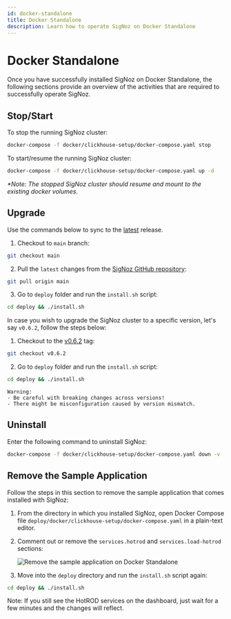 ```yaml
---
id: docker-standalone
title: Docker Standalone
description: Learn how to operate SigNoz on Docker Standalone
---
```


# Docker Standalone


Once you have successfully installed SigNoz on Docker Standalone, the following sections provide an overview of the activities that are required to successfully operate SigNoz.

## Stop/Start

To stop the running SigNoz cluster:

```bash
docker-compose -f docker/clickhouse-setup/docker-compose.yaml stop
```

To start/resume the running SigNoz cluster:

```bash
docker-compose -f docker/clickhouse-setup/docker-compose.yaml up -d
```

_*Note: The stopped SigNoz cluster should resume and mount to the existing docker volumes._

## Upgrade

Use the commands below to sync to the [latest](https://github.com/SigNoz/signoz/releases/latest) release.

1. Checkout to `main` branch:
```bash
git checkout main
```

2. Pull the `latest` changes from the [SigNoz GitHub repository](https://github.com/SigNoz/signoz):
```bash
git pull origin main
```

3. Go to `deploy` folder and run the `install.sh` script:
```bash
cd deploy && ./install.sh
```

In case you wish to upgrade the SigNoz cluster to a specific version, let's say `v0.6.2`, follow the steps below:

1. Checkout to the [v0.6.2](https://github.com/SigNoz/signoz/releases/tag/v0.6.2) tag:
```bash
git checkout v0.6.2
```

2. Go to `deploy` folder and run the `install.sh` script:
```bash
cd deploy && ./install.sh
```

```
Warning:
- Be careful with breaking changes across versions!
- There might be misconfiguration caused by version mismatch.
```

## Uninstall

Enter the following command to uninstall SigNoz:

```bash
docker-compose -f docker/clickhouse-setup/docker-compose.yaml down -v
```

## Remove the Sample Application

Follow the steps in this section to remove the sample application that comes installed with SigNoz:

1. From the directory in which you installed SigNoz, open Docker Compose file `deploy/docker/clickhouse-setup/docker-compose.yaml` in a plain-text editor. 

2. Comment out or remove the `services.hotrod` and `services.load-hotrod` sections:
   
   ![Remove the sample application on Docker Standalone](/img/docs/docker-standalone-remove-the-sample-application.png)

3. Move into the `deploy` directory and run the `install.sh` script again:

```bash
cd deploy && ./install.sh
```

Note: If you still see the HotROD services on the dashboard, just wait for a few minutes and the changes will reflect.
